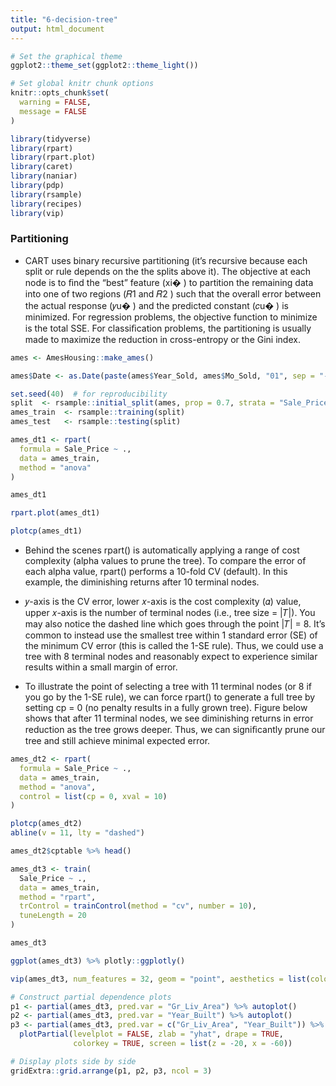 ```yaml
---
title: "6-decision-tree"
output: html_document
---
```


```r
# Set the graphical theme
ggplot2::theme_set(ggplot2::theme_light())

# Set global knitr chunk options
knitr::opts_chunk$set(
  warning = FALSE, 
  message = FALSE
)
```

```r
library(tidyverse)
library(rpart)
library(rpart.plot)
library(caret)
library(naniar)
library(pdp)
library(rsample)
library(recipes)
library(vip)
```

### Partitioning

-   CART uses binary recursive partitioning (it’s recursive because each split or rule depends on the the splits above it). The objective at each node is to ﬁnd the “best” feature (xi� ) to partition the remaining data into one of two regions (𝑅1 and 𝑅2 ) such that the overall error between the actual response (𝑦u� ) and the predicted constant (𝑐u� ) is minimized. For regression problems, the objective function to minimize is the total SSE. For classiﬁcation problems, the partitioning is usually made to maximize the reduction in cross-entropy or the Gini index.

```r
ames <- AmesHousing::make_ames()

ames$Date <- as.Date(paste(ames$Year_Sold, ames$Mo_Sold, "01", sep = "-"))

set.seed(40)  # for reproducibility
split  <- rsample::initial_split(ames, prop = 0.7, strata = "Sale_Price")
ames_train  <- rsample::training(split)
ames_test   <- rsample::testing(split)
```

```r
ames_dt1 <- rpart(
  formula = Sale_Price ~ .,
  data = ames_train,
  method = "anova"
)

ames_dt1
```

```r
rpart.plot(ames_dt1)
```

```r
plotcp(ames_dt1)
```

-   Behind the scenes rpart() is automatically applying a range of cost complexity (alpha values to prune the tree). To compare the error of each alpha value, rpart() performs a 10-fold CV (default). In this example, the diminishing returns after 10 terminal nodes.

-   𝑦-axis is the CV error, lower 𝑥-axis is the cost complexity (𝛼) value, upper 𝑥-axis is the number of terminal nodes (i.e., tree size = \|𝑇\|). You may also notice the dashed line which goes through the point \|𝑇\| = 8. It’s common to instead use the smallest tree within 1 standard error (SE) of the minimum CV error (this is called the 1-SE rule). Thus, we could use a tree with 8 terminal nodes and reasonably expect to experience similar results within a small margin of error.

-   To illustrate the point of selecting a tree with 11 terminal nodes (or 8 if you go by the 1-SE rule), we can force rpart() to generate a full tree by setting cp = 0 (no penalty results in a fully grown tree). Figure below shows that after 11 terminal nodes, we see diminishing returns in error reduction as the tree grows deeper. Thus, we can signiﬁcantly prune our tree and still achieve minimal expected error.

```r
ames_dt2 <- rpart(
  formula = Sale_Price ~ .,
  data = ames_train,
  method = "anova",
  control = list(cp = 0, xval = 10)
)

plotcp(ames_dt2)
abline(v = 11, lty = "dashed")
```

```r
ames_dt2$cptable %>% head()
```

```r
ames_dt3 <- train(
  Sale_Price ~ .,
  data = ames_train,
  method = "rpart",
  trControl = trainControl(method = "cv", number = 10),
  tuneLength = 20
)

ames_dt3
```

```r
ggplot(ames_dt3) %>% plotly::ggplotly()
```

```r
vip(ames_dt3, num_features = 32, geom = "point", aesthetics = list(color = "red")) %>% plotly::ggplotly()
```

```r
# Construct partial dependence plots
p1 <- partial(ames_dt3, pred.var = "Gr_Liv_Area") %>% autoplot()
p2 <- partial(ames_dt3, pred.var = "Year_Built") %>% autoplot()
p3 <- partial(ames_dt3, pred.var = c("Gr_Liv_Area", "Year_Built")) %>%
  plotPartial(levelplot = FALSE, zlab = "yhat", drape = TRUE,
              colorkey = TRUE, screen = list(z = -20, x = -60))

# Display plots side by side
gridExtra::grid.arrange(p1, p2, p3, ncol = 3)
```
